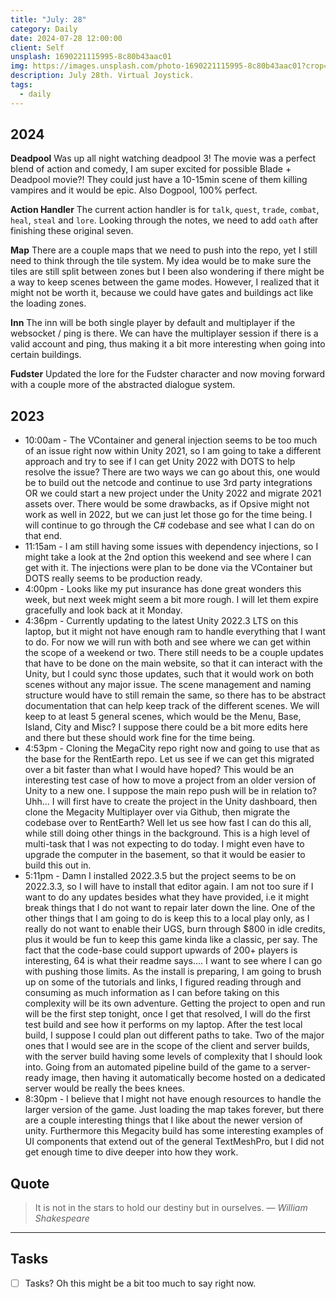 ```yaml
---
title: "July: 28"
category: Daily
date: 2024-07-28 12:00:00
client: Self
unsplash: 1690221115995-8c80b43aac01
img: https://images.unsplash.com/photo-1690221115995-8c80b43aac01?crop=entropy&cs=srgb&fm=jpg&ixid=MnwzNjM5Nzd8MHwxfHJhbmRvbXx8fHx8fHx8fDE2ODE3NDg2ODY&ixlib=rb-4.0.3&q=85
description: July 28th. Virtual Joystick.
tags:
  - daily
---
```


## 2024

**Deadpool**
Was up all night watching deadpool 3!
The movie was a perfect blend of action and comedy, I am super excited for possible Blade + Deadpool movie?!
They could just have a 10-15min scene of them killing vampires and it would be epic.
Also Dogpool, 100% perfect.

**Action Handler**
The current action handler is for `talk`, `quest`, `trade`, `combat`, `heal`, `steal` and `lore`.
Looking through the notes, we need to add `oath` after finishing these original seven.

**Map**
There are a couple maps that we need to push into the repo, yet I still need to think through the tile system.
My idea would be to make sure the tiles are still split between zones but I been also wondering if there might be a way to keep scenes between the game modes.
However, I realized that it might not be worth it, because we could have gates and buildings act like the loading zones.

**Inn**
The inn will be both single player by default and multiplayer if the websocket / ping is there.
We can have the multiplayer session if there is a valid account and ping, thus making it a bit more interesting when going into certain buildings.


**Fudster**
Updated the lore for the Fudster character and now moving forward with a couple more of the abstracted dialogue system.


<Adsense />

## 2023

- 10:00am - The VContainer and general injection seems to be too much of an issue right now within Unity 2021, so I am going to take a different approach and try to see if I can get Unity 2022 with DOTS to help resolve the issue? There are two ways we can go about this, one would be to build out the netcode and continue to use 3rd party integrations OR we could start a new project under the Unity 2022 and migrate 2021 assets over. There would be some drawbacks, as if Opsive might not work as well in 2022, but we can just let those go for the time being. I will continue to go through the C# codebase and see what I can do on that end.
- 11:15am - I am still having some issues with dependency injections, so I might take a look at the 2nd option this weekend and see where I can get with it.  The injections were plan to be done via the VContainer but DOTS really seems to be production ready.
- 4:00pm - Looks like my put insurance has done great wonders this week, but next week might seem a bit more rough. I will let them expire gracefully and look back at it Monday.
- 4:36pm - Currently updating to the latest Unity 2022.3 LTS on this laptop, but it might not have enough ram to handle everything that I want to do. For now we will run with both and see where we can get within the scope of a weekend or two. There still needs to be a couple updates that have to be done on the main website, so that it can interact with the Unity, but I could sync those updates, such that it would work on both scenes without any major issue. The scene management and naming structure would have to still remain the same, so there has to be abstract documentation that can help keep track of the different scenes. We will keep to at least 5 general scenes, which would be the Menu, Base, Island, City and Misc? I suppose there could be a bit more edits here and there but these should work fine for the time being. 
- 4:53pm - Cloning the MegaCity repo right now and going to use that as the base for the RentEarth repo. Let us see if we can get this migrated over a bit faster than what I would have hoped? This would be an interesting test case of how to move a project from an older version of Unity to a new one. I suppose the main repo push will be in relation to? Uhh... I will first have to create the project in the Unity dashboard, then clone the Megacity Multiplayer over via Github, then migrate the codebase over to RentEarth? Well let us see how fast I can do this all, while still doing other things in the background. This is a high level of multi-task that I was not expecting to do today. I might even have to upgrade the computer in the basement, so that it would be easier to build this out in. 
- 5:11pm - Damn I installed 2022.3.5 but the project seems to be on 2022.3.3, so I will have to install that editor again. I am not too sure if I want to do any updates besides what they have provided, i.e it might break things that I do not want to repair later down the line. One of the other things that I am going to do is keep this to a local play only, as I really do not want to enable their UGS, burn through $800 in idle credits, plus it would be fun to keep this game kinda like a classic, per say. The fact that the code-base could support upwards of 200+ players is interesting, 64 is what their readme says.... I want to see where I can go with pushing those limits. As the install is preparing, I am going to brush up on some of the tutorials and links, I figured reading through and consuming as much information as I can before taking on this complexity will be its own adventure. Getting the project to open and run will be the first step tonight, once I get that resolved, I will do the first test build and see how it performs on my laptop. After the test local build, I suppose I could plan out different paths to take. Two of the major ones that I would see are in the scope of the client and server builds, with the server build having some levels of complexity that I should look into. Going from an automated pipeline build of the game to a server-ready image, then having it automatically become hosted on a dedicated server would be really the bees knees.
- 8:30pm - I believe that I might not have enough resources to handle the larger version of the game. Just loading the map takes forever, but there are a couple interesting things that I like about the newer version of unity. Furthermore this Megacity build has some interesting examples of UI components that extend out of the general TextMeshPro, but I did not get enough time to dive deeper into how they work. 

## Quote

> It is not in the stars to hold our destiny but in ourselves.
> — <cite>William Shakespeare</cite>

---

## Tasks

- [ ] Tasks? Oh this might be a bit too much to say right now.